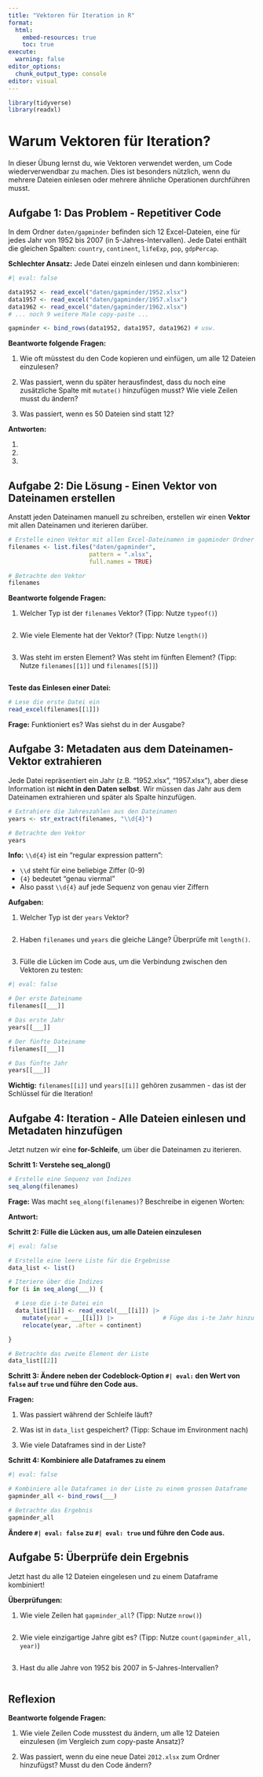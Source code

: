 ```yaml
---
title: "Vektoren für Iteration in R"
format:
  html:
    embed-resources: true
    toc: true
execute:
  warning: false
editor_options:
  chunk_output_type: console
editor: visual
---
```


```r
library(tidyverse)
library(readxl)
```

# Warum Vektoren für Iteration?

In dieser Übung lernst du, wie Vektoren verwendet werden, um Code wiederverwendbar zu machen. Dies ist besonders nützlich, wenn du mehrere Dateien einlesen oder mehrere ähnliche Operationen durchführen musst.

## Aufgabe 1: Das Problem - Repetitiver Code

In dem Ordner `daten/gapminder` befinden sich 12 Excel-Dateien, eine für jedes Jahr von 1952 bis 2007 (in 5-Jahres-Intervallen). Jede Datei enthält die gleichen Spalten: `country`, `continent`, `lifeExp`, `pop`, `gdpPercap`.

**Schlechter Ansatz:** Jede Datei einzeln einlesen und dann kombinieren:

```r
#| eval: false

data1952 <- read_excel("daten/gapminder/1952.xlsx")
data1957 <- read_excel("daten/gapminder/1957.xlsx")
data1962 <- read_excel("daten/gapminder/1962.xlsx")
# ... noch 9 weitere Male copy-paste ...

gapminder <- bind_rows(data1952, data1957, data1962) # usw.
```

**Beantworte folgende Fragen:**

1.  Wie oft müsstest du den Code kopieren und einfügen, um alle 12 Dateien einzulesen?

2.  Was passiert, wenn du später herausfindest, dass du noch eine zusätzliche Spalte mit `mutate()` hinzufügen musst? Wie viele Zeilen musst du ändern?

3.  Was passiert, wenn es 50 Dateien sind statt 12?

**Antworten:**

1.  

2.  

3.  

## Aufgabe 2: Die Lösung - Einen Vektor von Dateinamen erstellen

Anstatt jeden Dateinamen manuell zu schreiben, erstellen wir einen **Vektor** mit allen Dateinamen und iterieren darüber.

```r
# Erstelle einen Vektor mit allen Excel-Dateinamen im gapminder Ordner
filenames <- list.files("daten/gapminder",
                       pattern = ".xlsx",
                       full.names = TRUE)

# Betrachte den Vektor
filenames
```

**Beantworte folgende Fragen:**

1.  Welcher Typ ist der `filenames` Vektor? (Tipp: Nutze `typeof()`)

```r

```

2.  Wie viele Elemente hat der Vektor? (Tipp: Nutze `length()`)

```r

```

3.  Was steht im ersten Element? Was steht im fünften Element? (Tipp: Nutze `filenames[[1]]` und `filenames[[5]]`)

```r

```

**Teste das Einlesen einer Datei:**

```r
# Lese die erste Datei ein
read_excel(filenames[[1]])
```

**Frage:** Funktioniert es? Was siehst du in der Ausgabe?

## Aufgabe 3: Metadaten aus dem Dateinamen-Vektor extrahieren

Jede Datei repräsentiert ein Jahr (z.B. "1952.xlsx", "1957.xlsx"), aber diese Information ist **nicht in den Daten selbst**. Wir müssen das Jahr aus dem Dateinamen extrahieren und später als Spalte hinzufügen.

```r
# Extrahiere die Jahreszahlen aus den Dateinamen
years <- str_extract(filenames, "\\d{4}")

# Betrachte den Vektor
years
```

**Info:** `\\d{4}` ist ein "regular expression pattern":

-   `\\d` steht für eine beliebige Ziffer (0-9)
-   `{4}` bedeutet "genau viermal"
-   Also passt `\\d{4}` auf jede Sequenz von genau vier Ziffern

**Aufgaben:**

1.  Welcher Typ ist der `years` Vektor?

```r

```

2.  Haben `filenames` und `years` die gleiche Länge? Überprüfe mit `length()`.

```r

```

3.  Fülle die Lücken im Code aus, um die Verbindung zwischen den Vektoren zu testen:

```r
#| eval: false

# Der erste Dateiname
filenames[[___]]

# Das erste Jahr
years[[___]]

# Der fünfte Dateiname
filenames[[___]]

# Das fünfte Jahr
years[[___]]
```

**Wichtig:** `filenames[[i]]` und `years[[i]]` gehören zusammen - das ist der Schlüssel für die Iteration!

## Aufgabe 4: Iteration - Alle Dateien einlesen und Metadaten hinzufügen

Jetzt nutzen wir eine **for-Schleife**, um über die Dateinamen zu iterieren.

**Schritt 1: Verstehe seq_along()**

```r
# Erstelle eine Sequenz von Indizes
seq_along(filenames)
```

**Frage:** Was macht `seq_along(filenames)`? Beschreibe in eigenen Worten:

**Antwort:**

**Schritt 2: Fülle die Lücken aus, um alle Dateien einzulesen**

```r
#| eval: false

# Erstelle eine leere Liste für die Ergebnisse
data_list <- list()

# Iteriere über die Indizes
for (i in seq_along(___)) {

  # Lese die i-te Datei ein
  data_list[[i]] <- read_excel(___[[i]]) |>
    mutate(year = ___[[i]]) |>              # Füge das i-te Jahr hinzu
    relocate(year, .after = continent)

}

# Betrachte das zweite Element der Liste
data_list[[2]]
```

**Schritt 3: Ändere neben der Codeblock-Option `#| eval:` den Wert von `false` auf `true` und führe den Code aus.**

**Fragen:**

1.  Was passiert während der Schleife läuft?

2.  Was ist in `data_list` gespeichert? (Tipp: Schaue im Environment nach)

3.  Wie viele Dataframes sind in der Liste?

**Schritt 4: Kombiniere alle Dataframes zu einem**

```r
#| eval: false

# Kombiniere alle Dataframes in der Liste zu einem grossen Dataframe
gapminder_all <- bind_rows(___)

# Betrachte das Ergebnis
gapminder_all
```

**Ändere `#| eval: false` zu `#| eval: true` und führe den Code aus.**

## Aufgabe 5: Überprüfe dein Ergebnis

Jetzt hast du alle 12 Dateien eingelesen und zu einem Dataframe kombiniert!

**Überprüfungen:**

1.  Wie viele Zeilen hat `gapminder_all`? (Tipp: Nutze `nrow()`)

```r

```

2.  Wie viele einzigartige Jahre gibt es? (Tipp: Nutze `count(gapminder_all, year)`)

```r

```

3.  Hast du alle Jahre von 1952 bis 2007 in 5-Jahres-Intervallen?

```r

```

## Reflexion

**Beantworte folgende Fragen:**

1.  Wie viele Zeilen Code musstest du ändern, um alle 12 Dateien einzulesen (im Vergleich zum copy-paste Ansatz)?

2.  Was passiert, wenn du eine neue Datei `2012.xlsx` zum Ordner hinzufügst? Musst du den Code ändern?
